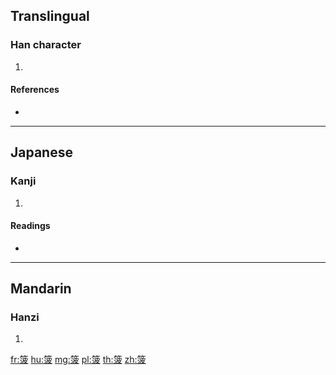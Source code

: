 {{character info/new}}
==Translingual==

===Han character===
{{Han char|rn=118|rad=竹|as=08|sn=14|four=|canj=HEDE}}

# {{defn|Han|sort=竹08}}

====References====
* {{Han ref|kx=0889.321|dkj=26189|hdz=52986.020|uh=7BA5|ud=31653}}

----

==Japanese==

===Kanji===
{{ja-kanji|grade=|rs=竹08}}

# {{defn|lang=ja|sort=竹08}}

====Readings====
* {{ja-readings|on=[[は]] (ha)|kun=|nanori=}}

----

==Mandarin==

===Hanzi===
{{cmn-hanzi|pin=[[bǒ]] ([[bo3]])|wg=po<sup>3</sup>}}

# {{defn|lang=cmn|sort=竹08}}

[[fr:箥]]
[[hu:箥]]
[[mg:箥]]
[[pl:箥]]
[[th:箥]]
[[zh:箥]]